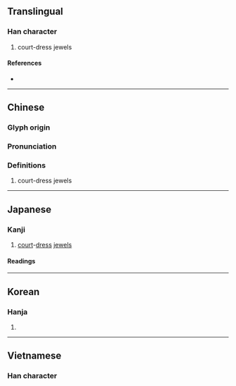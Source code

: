 {{character info}}
==Translingual==

===Han character===
{{Han char|rn=96|rad=玉|as=03|sn=7|four=|canj=MGSU|ids=⿰𤣩己}}

# court-dress jewels

====References====
* {{Han ref|kx=0727.251|dkj=20848|dj=1139.200|hdz=21102.150|uh=7398|ud=29592}}

----

==Chinese==
{{zh-forms}}

===Glyph origin===
{{Han etym}}

===Pronunciation===
{{zh-pron
|m=qǐ
|c=hei2
|mc=y
|oc=y
|cat=
}}

===Definitions===
{{zh-hanzi}}

#court-dress jewels

----

==Japanese==

===Kanji===
{{ja-kanji|grade=|rs=玉03}}

# [[court]]-[[dress]] [[jewel]]s

====Readings====
{{ja-readings
|goon=こ
|kanon=き
|kun=たま-
}}

----

==Korean==

===Hanja===
{{ko-hanja|hangeul=기|eumhun=|rv=gi|mr=ki|y=ki}}

# {{rfdef|ko|sort=玉03}}

----

==Vietnamese==

===Han character===
{{vi-readings|reading=dĩ,kỉ}}
